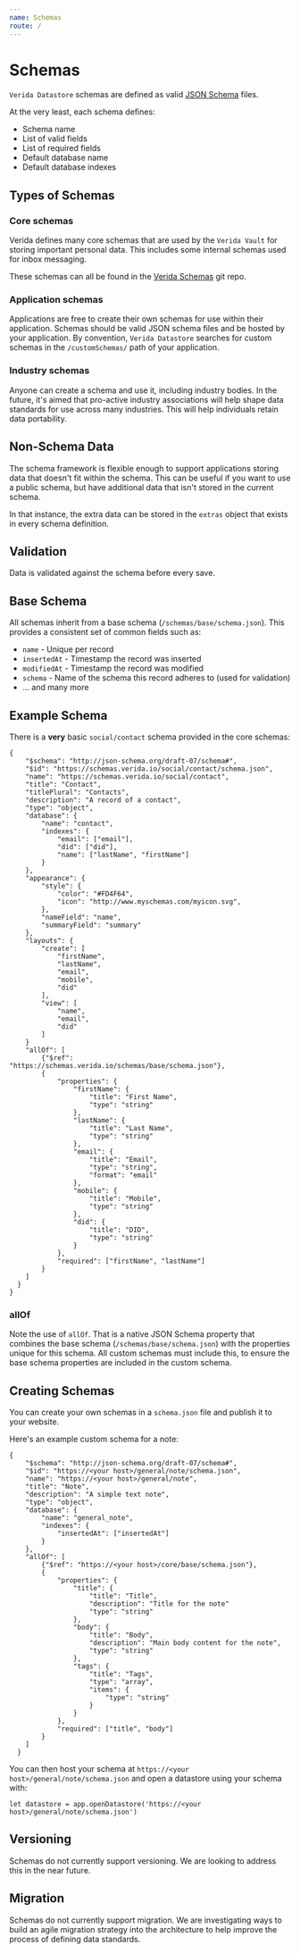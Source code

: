 ```yaml
---
name: Schemas
route: /
---
```


# Schemas

`Verida Datastore` schemas are defined as valid [JSON Schema](https://json-schema.org/) files.

At the very least, each schema defines:

- Schema name
- List of valid fields
- List of required fields
- Default database name
- Default database indexes

## Types of Schemas

### Core schemas

Verida defines many core schemas that are used by the `Verida Vault` for storing important personal data. This includes some internal schemas used for inbox messaging.

These schemas can all be found in the [Verida Schemas](https://github.com/verida/schemas) git repo.

### Application schemas

Applications are free to create their own schemas for use within their application. Schemas should be valid JSON schema files and be hosted by your application. By convention, `Verida Datastore` searches for custom schemas in the `/customSchemas/` path of your application.

### Industry schemas

Anyone can create a schema and use it, including industry bodies. In the future, it's aimed that pro-active industry associations will help shape data standards for use across many industries. This will help individuals retain data portability.

## Non-Schema Data

The schema framework is flexible enough to support applications storing data that doesn't fit within the schema. This can be useful if you want to use a public schema, but have additional data that isn't stored in the current schema.

In that instance, the extra data can be stored in the `extras` object that exists in every schema definition.

## Validation

Data is validated against the schema before every save.

## Base Schema

All schemas inherit from a base schema (`/schemas/base/schema.json`). This provides a consistent set of common fields such as:

- `name` - Unique per record
- `insertedAt` - Timestamp the record was inserted
- `modifiedAt` - Timestamp the record was modified
- `schema` - Name of the schema this record adheres to (used for validation)
- ... and many more

## Example Schema

There is a **very** basic `social/contact` schema provided in the core schemas:

```
{
    "$schema": "http://json-schema.org/draft-07/schema#",
    "$id": "https://schemas.verida.io/social/contact/schema.json",
    "name": "https://schemas.verida.io/social/contact",
    "title": "Contact",
    "titlePlural": "Contacts",
    "description": "A record of a contact",
    "type": "object",
    "database": {
        "name": "contact",
        "indexes": {
            "email": ["email"],
            "did": ["did"],
            "name": ["lastName", "firstName"]
        }
    },
    "appearance": {
        "style": {
            "color": "#FD4F64",
            "icon": "http://www.myschemas.com/myicon.svg",
        },
        "nameField": "name",
        "summaryField": "summary"
    },
    "layouts": {
        "create": [
            "firstName",
            "lastName",
            "email",
            "mobile",
            "did"
        ],
        "view": [
            "name",
            "email",
            "did"
        ]
    }
    "allOf": [
        {"$ref": "https://schemas.verida.io/schemas/base/schema.json"},
        {
            "properties": {
                "firstName": {
                    "title": "First Name",
                    "type": "string"
                },
                "lastName": {
                    "title": "Last Name",
                    "type": "string"
                },
                "email": {
                    "title": "Email",
                    "type": "string",
                    "format": "email"
                },
                "mobile": {
                    "title": "Mobile",
                    "type": "string"
                },
                "did": {
                    "title": "DID",
                    "type": "string"
                }
            },
            "required": ["firstName", "lastName"]
        }
    ]
  }
}
```

### allOf

Note the use of `allOf`. That is a native JSON Schema property that combines the base schema (`/schemas/base/schema.json`) with the properties unique for this schema. All custom schemas must include this, to ensure the base schema properties are included in the custom schema.

## Creating Schemas

You can create your own schemas in a `schema.json` file and publish it to your website.

Here's an example custom schema for a note:

```
{
    "$schema": "http://json-schema.org/draft-07/schema#",
    "$id": "https://<your host>/general/note/schema.json",
    "name": "https://<your host>/general/note",
    "title": "Note",
    "description": "A simple text note",
    "type": "object",
    "database": {
        "name": "general_note",
        "indexes": {
            "insertedAt": ["insertedAt"]
        }
    },
    "allOf": [
        {"$ref": "https://<your host>/core/base/schema.json"},
        {
            "properties": {
                "title": {
                    "title": "Title",
                    "description": "Title for the note"
                    "type": "string"
                },
                "body": {
                    "title": "Body",
                    "description": "Main body content for the note",
                    "type": "string"
                },
                "tags": {
                    "title": "Tags",
                    "type": "array",
                    "items": {
                        "type": "string"
                    }
                }
            },
            "required": ["title", "body"]
        }
    ]
  }
```

You can then host your schema at `https://<your host>/general/note/schema.json` and open a datastore using your schema with:

```
let datastore = app.openDatastore('https://<your host>/general/note/schema.json')
```

## Versioning

Schemas do not currently support versioning. We are looking to address this in the near future.

## Migration

Schemas do not currently support migration. We are investigating ways to build an agile migration strategy into the architecture to help improve the process of defining data standards.